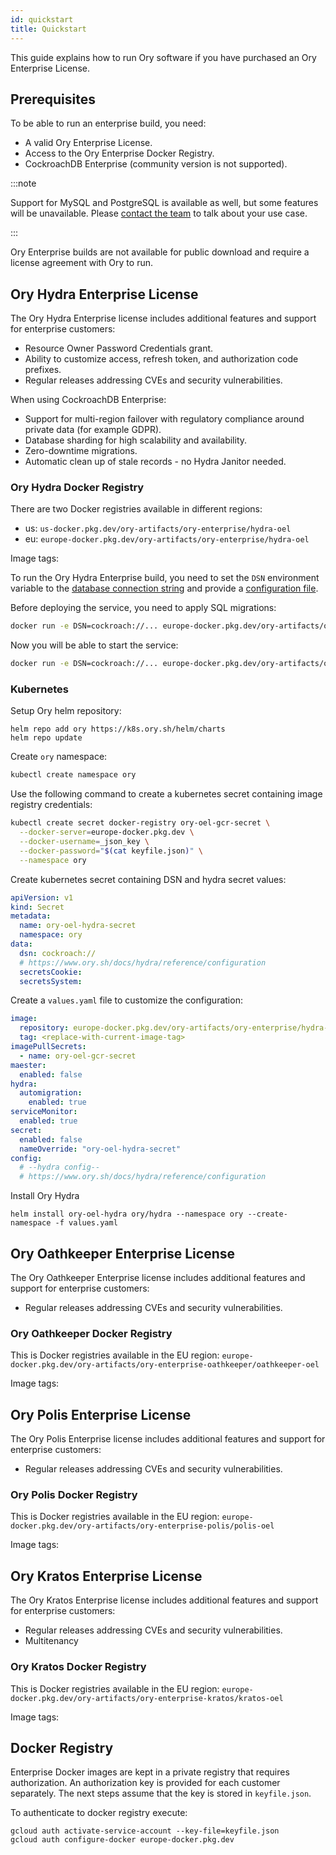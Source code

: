 ```yaml
---
id: quickstart
title: Quickstart
---
```


This guide explains how to run Ory software if you have purchased an Ory Enterprise License.

## Prerequisites

To be able to run an enterprise build, you need:

- A valid Ory Enterprise License.
- Access to the Ory Enterprise Docker Registry.
- CockroachDB Enterprise (community version is not supported).

:::note

Support for MySQL and PostgreSQL is available as well, but some features will be unavailable. Please
[contact the team](https://www.ory.sh/contact) to talk about your use case.

:::

Ory Enterprise builds are not available for public download and require a license agreement with Ory to run.

## Ory Hydra Enterprise License

The Ory Hydra Enterprise license includes additional features and support for enterprise customers:

- Resource Owner Password Credentials grant.
- Ability to customize access, refresh token, and authorization code prefixes.
- Regular releases addressing CVEs and security vulnerabilities.

When using CockroachDB Enterprise:

- Support for multi-region failover with regulatory compliance around private data (for example GDPR).
- Database sharding for high scalability and availability.
- Zero-downtime migrations.
- Automatic clean up of stale records - no Hydra Janitor needed.

### Ory Hydra Docker Registry

There are two Docker registries available in different regions:

- us: `us-docker.pkg.dev/ory-artifacts/ory-enterprise/hydra-oel`
- eu: `europe-docker.pkg.dev/ory-artifacts/ory-enterprise/hydra-oel`

Image tags:


<ImageTagsHydra />

To run the Ory Hydra Enterprise build, you need to set the `DSN` environment variable to the
[database connection string](../deployment.md) and provide a [configuration file](../../hydra/reference/configuration.mdx).

Before deploying the service, you need to apply SQL migrations:

```bash
docker run -e DSN=cockroach://... europe-docker.pkg.dev/ory-artifacts/ory-enterprise/hydra-oel -- migrate sql -e  -f /path/to/config.yaml
```

Now you will be able to start the service:

```bash
docker run -e DSN=cockroach://... europe-docker.pkg.dev/ory-artifacts/ory-enterprise/hydra-oel -- serve all -f /path/to/config.yaml
```

### Kubernetes

Setup Ory helm repository:

```
helm repo add ory https://k8s.ory.sh/helm/charts
helm repo update
```

Create `ory` namespace:

```bash
kubectl create namespace ory
```

Use the following command to create a kubernetes secret containing image registry credentials:

```bash
kubectl create secret docker-registry ory-oel-gcr-secret \
  --docker-server=europe-docker.pkg.dev \
  --docker-username=_json_key \
  --docker-password="$(cat keyfile.json)" \
  --namespace ory
```

Create kubernetes secret containing DSN and hydra secret values:

```yaml
apiVersion: v1
kind: Secret
metadata:
  name: ory-oel-hydra-secret
  namespace: ory
data:
  dsn: cockroach://
  # https://www.ory.sh/docs/hydra/reference/configuration
  secretsCookie:
  secretsSystem:
```

Create a `values.yaml` file to customize the configuration:

```yaml
image:
  repository: europe-docker.pkg.dev/ory-artifacts/ory-enterprise/hydra-oel
  tag: <replace-with-current-image-tag>
imagePullSecrets:
  - name: ory-oel-gcr-secret
maester:
  enabled: false
hydra:
  automigration:
    enabled: true
serviceMonitor:
  enabled: true
secret:
  enabled: false
  nameOverride: "ory-oel-hydra-secret"
config:
  # --hydra config--
  # https://www.ory.sh/docs/hydra/reference/configuration
```

Install Ory Hydra

```
helm install ory-oel-hydra ory/hydra --namespace ory --create-namespace -f values.yaml
```

## Ory Oathkeeper Enterprise License

The Ory Oathkeeper Enterprise license includes additional features and support for enterprise customers:

- Regular releases addressing CVEs and security vulnerabilities.

### Ory Oathkeeper Docker Registry

This is Docker registries available in the EU region:
`europe-docker.pkg.dev/ory-artifacts/ory-enterprise-oathkeeper/oathkeeper-oel`


Image tags:

<ImageTagsOathkeeper />

## Ory Polis Enterprise License

The Ory Polis Enterprise license includes additional features and support for enterprise customers:

- Regular releases addressing CVEs and security vulnerabilities.

### Ory Polis Docker Registry

This is Docker registries available in the EU region: `europe-docker.pkg.dev/ory-artifacts/ory-enterprise-polis/polis-oel`


Image tags:

<ImageTagsPolis />

## Ory Kratos Enterprise License

The Ory Kratos Enterprise license includes additional features and support for enterprise customers:

- Regular releases addressing CVEs and security vulnerabilities.
- Multitenancy

### Ory Kratos Docker Registry

This is Docker registries available in the EU region: `europe-docker.pkg.dev/ory-artifacts/ory-enterprise-kratos/kratos-oel`


Image tags:

<ImageTagsKratos />

## Docker Registry

Enterprise Docker images are kept in a private registry that requires authorization. An authorization key is provided for each
customer separately. The next steps assume that the key is stored in `keyfile.json`.

To authenticate to docker registry execute:

```
gcloud auth activate-service-account --key-file=keyfile.json
gcloud auth configure-docker europe-docker.pkg.dev
```
